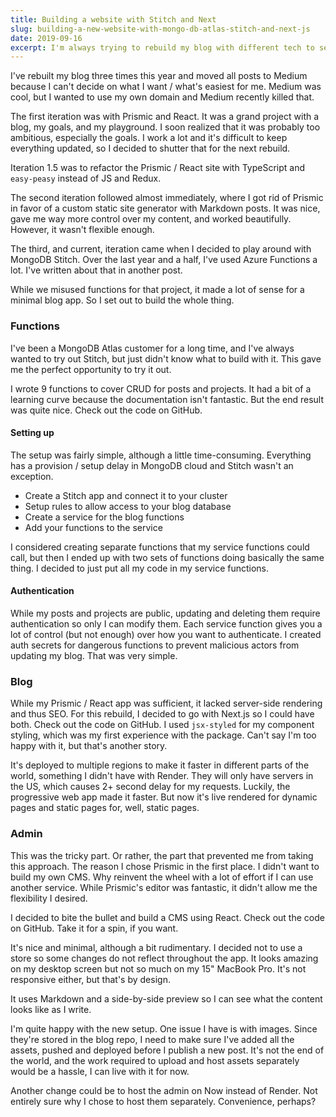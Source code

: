 ```yaml
---
title: Building a website with Stitch and Next
slug: building-a-new-website-with-mongo-db-atlas-stitch-and-next-js
date: 2019-09-16
excerpt: I'm always trying to rebuild my blog with different tech to see what works best. This approach uses Stitch, Next.js and React.
---
```


I've rebuilt my blog three times this year and moved all posts to Medium because I can't decide on what I want / what's easiest for me. Medium was cool, but I wanted to use my own domain and Medium <Link external href="https://help.medium.com/hc/en-us/articles/115003053487-Custom-Domains-service-deprecation">recently</Link> killed that.

The first iteration was with <Link external href="https://prismic.io">Prismic</Link> and React. It was a grand project with a blog, my goals, and my playground. I soon realized that it was probably too ambitious, especially the goals. I work a lot and it's difficult to keep everything updated, so I decided to shutter that for the next rebuild.

Iteration 1.5 was to refactor the Prismic / React site with TypeScript and <Link external href="https://easy-peasy.now.sh">`easy-peasy`</Link> instead of JS and <Link external href="https://redux.js.org">Redux</Link>.

The second iteration followed almost immediately, where I got rid of Prismic in favor of a custom static site generator with Markdown posts. It was nice, gave me way more control over my content, and worked beautifully. However, it wasn't flexible enough.

The third, and current, iteration came when I decided to play around with <Link external href="https://www.mongodb.com/cloud/stitch">MongoDB Stitch</Link>. Over the last year and a half, I've used Azure Functions a lot. I've written about that in <Link href="/blog/surviving-azure-functions">another post</Link>.

While we misused functions for that project, it made a lot of sense for a
minimal blog app. So I set out to build the whole thing.

### Functions

I've been a MongoDB Atlas customer for a long time, and I've always wanted to try out Stitch, but just didn't know what to build with it. This gave me the perfect opportunity to try it out.

I wrote 9 functions to cover CRUD for posts and projects. It had a bit of a learning curve because the documentation isn't fantastic. But the end result was quite nice. Check out the <Link href="https://github.com/alizahid/blog-functions">code on GitHub</Link>.

#### Setting up

The setup was fairly simple, although a little time-consuming. Everything has a provision / setup delay in MongoDB cloud and Stitch wasn't an exception.

- Create a Stitch app and connect it to your cluster
- Setup rules to allow access to your blog database
- Create a service for the blog functions
- Add your functions to the service

I considered creating separate functions that my service functions could call, but then I ended up with two sets of functions doing basically the same thing. I decided to just put all my code in my service functions.

#### Authentication

While my posts and projects are public, updating and deleting them require authentication so only I can modify them. Each service function gives you a lot of control (but not enough) over how you want to authenticate. I created auth secrets for dangerous functions to prevent malicious actors from updating my blog. That was very simple.

### Blog

While my Prismic / React app was sufficient, it lacked server-side rendering and thus SEO. For this rebuild, I decided to go with <Link external href="https://nextjs.org">Next.js</Link> so I could have both. Check out the <Link href="https://github.com/alizahid/alizahid">code on GitHub</Link>. I used <Link external href="https://github.com/zeit/styled-jsx">`jsx-styled`</Link> for my component styling, which was my first experience with the package. Can't say I'm too happy with it, but that's another story.

It's deployed to multiple regions to make it faster in different parts of the world, something I didn't have with Render. They will only have servers in the US, which causes 2+ second delay for my requests. Luckily, the progressive web app made it faster. But now it's live rendered for dynamic pages and static pages for, well, static pages.

### Admin

This was the tricky part. Or rather, the part that prevented me from taking this approach. The reason I chose Prismic in the first place. I didn't want to build my own CMS. Why reinvent the wheel with a lot of effort if I can use another service. While Prismic's editor was fantastic, it didn't allow me the flexibility I desired.

I decided to bite the bullet and build a CMS using React. Check out the <Link href="https://github.com/alizahid/blog-admin">code on GitHub</Link>. Take it for a <Link href="https://admin.alizahid.dev">spin</Link>, if you want.

It's nice and minimal, although a bit rudimentary. I decided not to use a store so some changes do not reflect throughout the app. It looks amazing on my <Link external href="https://www.apple.com/ae/shop/product/HMUB2B/A/lg-ultrafine-5k-display">desktop screen</Link> but not so much on my 15&quot; MacBook Pro. It's not responsive either, but that's by design.

It uses Markdown and a side-by-side preview so I can see what the content looks like as I write.

I'm quite happy with the new setup. One issue I have is with images. Since they're stored in the blog repo, I need to make sure I've added all the assets, pushed and deployed before I publish a new post. It's not the end of the world, and the work required to upload and host assets separately would be a hassle, I can live with it for now.

Another change could be to host the admin on Now instead of Render. Not entirely sure why I chose to host them separately. Convenience, perhaps?
